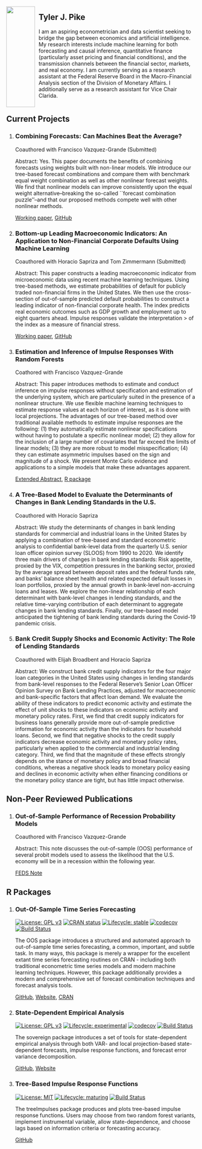 
<style>
.column-left{
  padding-top: 25pt;
  padding-bottom: 25pt;
  float: left;
  width: 15%;
  height: 200pt;
  text-align: right;
}
.column-right{
  padding-top: 25pt;
  padding-bottom: 25pt;
  float: right;
  width: 83%;
  height: 200pt;
  text-align: left;
}
</style>


<div class="column-left">

   <img src="./content/Pike Profile Picture.png" style="width:100%">
   
</div>


<div class="column-right">

# Tyler J. Pike

I am an aspiring econometrician and data scientist seeking to bridge the gap between economics and artificial intelligence. My research interests include machine learning for both forecasting and causal inference, quantitative finance (particularly asset pricing and financial conditions),  and the transmission channels between the financial sector, markets, and real economy. I am currently serving as a research assistant at the Federal Reserve Board in the Macro-Financial Analysis section of the Division of Monetary Affairs. I additionally serve as a research assistant for Vice Chair Clarida.

</div>  
  
 
## Current Projects  

1. ### Combining Forecasts: Can Machines Beat the Average?

   Coauthored with Francisco Vazquez-Grande (Submitted)  
   
   Abstract: Yes. This paper documents the benefits of combining forecasts using weights built with non-linear models.  We introduce our tree-based forecast combinations and compare them with benchmark equal weight combination as well as other nonlinear forecast weights. We find that nonlinear models can improve consistently upon the equal weight alternative--breaking the so-called ``forecast combination puzzle''--and that our proposed methods compete well with other nonlinear methods.
   
   [Working paper](https://papers.ssrn.com/sol3/papers.cfm?abstract_id=3691117),  [GitHub](https://github.com/tylerJPike/CanMachinesBeatTheAverage)  


2. ### Bottom-up Leading Macroeconomic Indicators: An Application to Non-Financial Corporate Defaults Using Machine Learning

   Coauthored with Horacio Sapriza and Tom Zimmermann (Submitted)  

   Abstract: This paper constructs a leading macroeconomic indicator from microeconomic data using recent machine learning techniques. Using tree-based methods, we estimate probabilities of default for publicly traded non-financial firms in the United States. We then use the cross-section of out-of-sample predicted default probabilities to construct a leading indicator of non-financial corporate health. The index predicts real economic outcomes such as GDP growth and employment up to eight quarters ahead. Impulse responses validate the interpretation > of the index as a measure of financial stress.

   [Working paper](https://papers.ssrn.com/sol3/papers.cfm?abstract_id=3473056), [GitHub](https://github.com/tylerJPike/BottomUpMacroIndicators)
   
   
3. ### Estimation and Inference of Impulse Responses With Random Forests

   Coathored with Francisco Vazquez-Grande
   
   Abstract: This paper introduces methods to estimate and conduct inference on impulse responses without specification and estimation of the underlying system, which are particularly suited in the presence of a nonlinear structure.  We use flexible machine learning techniques to estimate response values at each horizon of interest, as it is done with local projections. The advantages of our tree-based method over traditional available methods to estimate impulse responses are the following: (1) they automatically estimate nonlinear specifications without having to postulate a specific nonlinear model; (2) they allow for the inclusion of a large number of covariates that far exceed the limits of linear models; (3) they are more robust to model misspecification; (4) they can estimate asymmetric impulses based on the sign and magnitude of a shock. We present Monte Carlo evidence and applications to a simple models that make these advantages apparent.

   [Extended Abstract](./content/Tree_based_Direct_Projections.pdf), [R package](https://github.com/tylerJPike/treeImpulses)

4. ### A Tree-Based Model to Evaluate the Determinants of Changes in Bank Lending Standards in the U.S.

   Coauthored with Horacio Sapriza
   
   Abstract: We study the determinants of changes in bank lending standards for commercial and industrial loans in the United States by applying a combination of tree-based and standard econometric analysis to confidential bank-level data from the quarterly U.S. senior loan officer opinion survey (SLOOS) from 1990 to 2020. We identify three main drivers of changes in bank lending standards: Risk appetite, proxied by the VIX, competition pressures in the banking sector, proxied by the average spread between deposit rates and the federal funds rate, and banks' balance sheet health and related expected default losses in loan portfolios, proxied by the annual growth in bank-level non-accruing loans and leases. We explore the non-linear relationship of each determinant with bank-level changes in lending standards, and the relative time-varying contribution of each determinant to aggregate changes in bank lending standards. Finally, our tree-based model anticipated the tightening of bank lending standards during the Covid-19 pandemic crisis.

5. ### Bank Credit Supply Shocks and Economic Activity: The Role of Lending Standards

   Coauthored with Elijah Broadbent and Horacio Sapriza
   
   Abstract: We construct bank credit supply indicators for the four major loan categories in the United States using changes in lending standards from bank-level responses to the Federal Reserve's Senior Loan Officer Opinion Survey on Bank Lending Practices, adjusted for macroeconomic and bank-specific factors that affect loan demand. We evaluate the ability of these indicators to predict economic activity and estimate the effect of unit shocks to these indicators on economic activity and monetary policy rates.  First, we find that credit supply indicators for business loans generally provide more out-of-sample predictive information for economic activity than the indicators for household loans. Second, we find that negative shocks to the credit supply indicators decrease economic activity and monetary policy rates, particularly when applied to the commercial and industrial lending category. Third, we find that the magnitude of these effects strongly depends on the stance of monetary policy and broad financial conditions, whereas a negative shock leads to monetary policy easing and declines in economic activity when either financing conditions or the monetary policy stance are tight, but has little impact otherwise.



## Non-Peer Reviewed Publications

1. ### Out-of-Sample Performance of Recession Probability Models
  
   Coauthored with Francisco Vazquez-Grande  
   
   Abstract: This note discusses the out-of-sample (OOS) performance of several probit models used to assess the likelihood that the U.S. economy will be in a recession within the  following year. 
   
   [FEDS Note](https://www.federalreserve.gov/econres/notes/feds-notes/out-of-sample-performance-of-recession-probability-models-20191213.htm)

## R Packages

1. ### Out-Of-Sample Time Series Forecasting
<!-- badges: start -->
[![License: GPL v3](https://img.shields.io/badge/License-GPL%20v3-blue.svg)](http://www.gnu.org/licenses/gpl-3.0)
[![CRAN status](https://www.r-pkg.org/badges/version/OOS)](https://CRAN.R-project.org/package=OOS)
[![Lifecycle: stable](https://img.shields.io/badge/lifecycle-stable-brightgreen.svg)](https://lifecycle.r-lib.org/articles/stages.html)
[![codecov](https://codecov.io/gh/tylerJPike/OOS/branch/main/graph/badge.svg?token=AQ4PFWU3KS)](https://codecov.io/gh/tylerJPike/OOS)
[![Build Status](https://travis-ci.org/tylerJPike/OOS.svg?branch=main)](https://travis-ci.org/tylerJPike/OOS)
<!-- badges: end -->

   The OOS package introduces a structured and automated approach to out-of-sample time series forecasting, a common, important, and subtle task. In many ways, this package is merely a wrapper for the excellent extant time series forecasting routines on CRAN - including both traditional econometric time series models and modern machine learning techniques. However, this package additionally provides a modern and comprehensive set of forecast combination techniques and forecast analysis tools.   
    
   [GitHub](https://github.com/tylerJPike/OOS), [Website](https://tylerjpike.github.io/OOS/), [CRAN](https://cran.r-project.org/web/packages/OOS/index.html)

2. ### State-Dependent Empirical Analysis  
<!-- badges: start -->
[![License: GPL v3](https://img.shields.io/badge/License-GPL%20v3-blue.svg)](http://www.gnu.org/licenses/gpl-3.0)
[![Lifecycle: experimental](https://img.shields.io/badge/lifecycle-experimental-orange.svg)](https://www.tidyverse.org/lifecycle/#experimental)
[![codecov](https://codecov.io/gh/tylerJPike/sovereign/branch/main/graph/badge.svg?token=WXLWR6H93B)](https://codecov.io/gh/tylerJPike/sovereign)
[![Build Status](https://travis-ci.org/tylerJPike/OOS.svg?branch=main)](https://travis-ci.org/tylerJPike/sovereign)
<!-- badges: end -->

   The sovereign package introduces a set of tools for state-dependent empirical analysis through both VAR- and local projection-based state-dependent forecasts, impulse response functions, and forecast error variance decomposition.
   
   [GitHub](https://github.com/tylerJPike/sovereign), [Website](https://tylerjpike.github.io/sovereign/)

2. ### Tree-Based Impulse Response Functions
<!-- badges: start -->
[![License: MIT](https://img.shields.io/badge/License-MIT-yellow.svg)](https://opensource.org/licenses/MIT)
[![Lifecycle: maturing](https://img.shields.io/badge/lifecycle-maturing-blue.svg)](https://www.tidyverse.org/lifecycle/#maturing)
[![Build Status](https://travis-ci.org/tylerJPike/OOS.svg?branch=main)](https://travis-ci.org/tylerJPike/treeImpulses)
<!-- badges: end --> 
  
   The treeImpulses package produces and plots tree-based impulse response functions. Users may choose from two random forest variants, implement instrumental variable, allow state-dependence, and choose lags based on information criteria or forecasting accuracy.   

   [GitHub](https://github.com/tylerJPike/treeImpulses)  